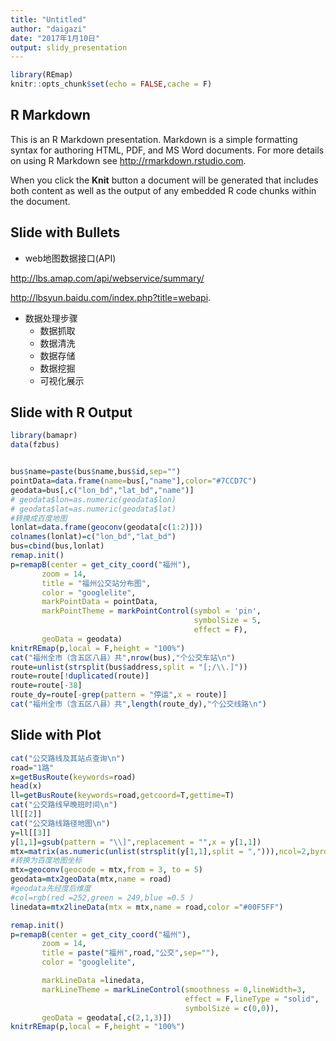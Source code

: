 ```yaml
---
title: "Untitled"
author: "daigazi"
date: "2017年1月10日"
output: slidy_presentation
---
```


```r
library(REmap)
knitr::opts_chunk$set(echo = FALSE,cache = F)

```

## R Markdown

This is an R Markdown presentation. Markdown is a simple formatting syntax for authoring HTML, PDF, and MS Word documents. For more details on using R Markdown see <http://rmarkdown.rstudio.com>.

When you click the **Knit** button a document will be generated that includes both content as well as the output of any embedded R code chunks within the document.

## Slide with Bullets

- web地图数据接口(API)  

 <http://lbs.amap.com/api/webservice/summary/>  
 
 <http://lbsyun.baidu.com/index.php?title=webapi>.
 
 - 数据处理步骤  
     + 数据抓取  
     + 数据清洗
     + 数据存储
     + 数据挖掘  
     + 可视化展示  

## Slide with R Output

```r
library(bamapr)
data(fzbus)


bus$name=paste(bus$name,bus$id,sep="")
pointData=data.frame(name=bus[,"name"],color="#7CCD7C")
geodata=bus[,c("lon_bd","lat_bd","name")]
# geodata$lon=as.numeric(geodata$lon)
# geodata$lat=as.numeric(geodata$lat)
#转换成百度地图
lonlat=data.frame(geoconv(geodata[c(1:2)]))
colnames(lonlat)=c("lon_bd","lat_bd")
bus=cbind(bus,lonlat)
remap.init()
p=remapB(center = get_city_coord("福州"),
       zoom = 14,
       title = "福州公交站分布图",
       color = "googlelite",
       markPointData = pointData,
       markPointTheme = markPointControl(symbol = 'pin',
                                         symbolSize = 5,
                                         effect = F),
       geoData = geodata)
knitrREmap(p,local = F,height = "100%")
cat("福州全市（含五区八县）共",nrow(bus),"个公交车站\n")
route=unlist(strsplit(bus$address,split = "[;/\\.]"))
route=route[!duplicated(route)]
route=route[-38]
route_dy=route[-grep(pattern = "停运",x = route)]
cat("福州全市（含五区八县）共",length(route_dy),"个公交线路\n")
```



## Slide with Plot

```r
cat("公交路线及其站点查询\n")
road="1路"
x=getBusRoute(keywords=road)
head(x)
ll=getBusRoute(keywords=road,getcoord=T,gettime=T)
cat("公交路线早晚班时间\n")
ll[[2]]
cat("公交路线路径地图\n")
y=ll[[3]]
y[1,1]=gsub(pattern = "\\]",replacement = "",x = y[1,1])
mtx=matrix(as.numeric(unlist(strsplit(y[1,1],split = ","))),ncol=2,byrow=T)
#转换为百度地图坐标
mtx=geoconv(geocode = mtx,from = 3, to = 5)
geodata=mtx2geoData(mtx,name = road)
#geodata先经度后维度
#col=rgb(red =252,green = 249,blue =0.5 )
linedata=mtx2lineData(mtx = mtx,name = road,color ="#00F5FF")

remap.init()
p=remapB(center = get_city_coord("福州"),
       zoom = 14,
       title = paste("福州",road,"公交",sep=""),
       color = "googlelite",

       markLineData =linedata,
       markLineTheme = markLineControl(smoothness = 0,lineWidth=3,
                                       effect = F,lineType = "solid",
                                       symbolSize = c(0,0)),
       geoData = geodata[,c(2,1,3)])
knitrREmap(p,local = F,height = "100%")
```

